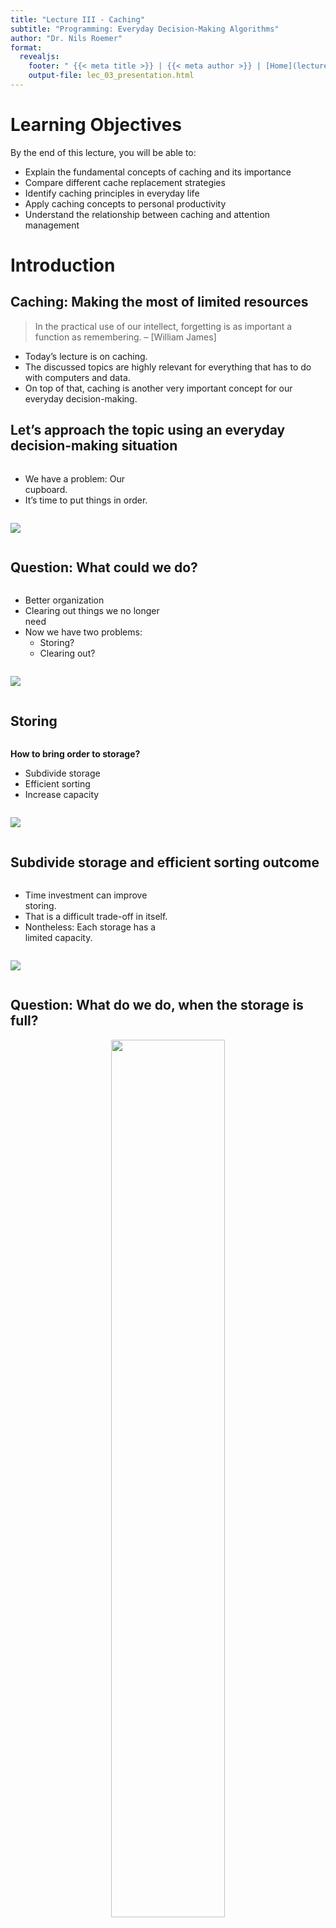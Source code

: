 ```yaml
---
title: "Lecture III - Caching"
subtitle: "Programming: Everyday Decision-Making Algorithms"
author: "Dr. Nils Roemer"
format:
  revealjs:
    footer: " {{< meta title >}} | {{< meta author >}} | [Home](lecture_03_caching.qmd)"
    output-file: lec_03_presentation.html
---
```

# Learning Objectives {.title}

:::{.fragment}
By the end of this lecture, you will be able to:
:::
:::{.incremental}
- Explain the fundamental concepts of caching and its importance
- Compare different cache replacement strategies
- Identify caching principles in everyday life
- Apply caching concepts to personal productivity
- Understand the relationship between caching and attention management
:::
# [Introduction]{.flow} {.title}

## Caching: Making the most of limited resources

:::{.fragment}
> In the practical use of our intellect, forgetting is as important a function as remembering.
> -- [William James]
:::

:::{.incremental}
- Today's lecture is on caching.
- The discussed topics are highly relevant for everything that has to do with computers and data.
- On top of that, caching is another very important concept for our everyday decision-making.
:::

## Let's approach the topic using an everyday decision-making situation
:::{.incremental}
::: {layout="[[50,50]]"}
::: {.column width="50%"}
- We have a problem: Our cupboard.
- It's time to put things in order.
:::
::: {.column width="50%"}
![](https://images.beyondsimulations.com/alg/Closet-1.png)
:::
:::
:::

## [Question:]{.question} What could we do?
:::{.incremental}
::: {layout="[[50,50]]"}
::: {.column width="50%"}
- Better organization
- Clearing out things we no longer need
- Now we have two problems:
    - Storing?
    - Clearing out?
:::
::: {.column width="50%"}
![](https://images.beyondsimulations.com/alg/Closet-2.png)
:::
:::
:::

## Storing

:::{.incremental}
::: {layout="[[50,50]]"}
::: {.column width="50%"}
**How to bring order to storage?**

- Subdivide storage
- Efficient sorting
- Increase capacity
:::
::: {.column width="50%"}
![](https://images.beyondsimulations.com/alg/Closet-2.png)
:::
:::
:::

## Subdivide storage and efficient sorting outcome
:::{.incremental}
::: {layout="[[50,50]]"}
::: {.column width="50%"}
- Time investment can improve storing.
- That is a difficult trade-off in itself.
- Nontheless: Each storage has a limited capacity.
:::
::: {.column width="50%"}
![](https://images.beyondsimulations.com/alg/Closet-2.png)
:::
:::
:::

## [Question:]{.question} What do we do, when the storage is full?

::: {style="text-align: center;"}

![](https://images.unsplash.com/photo-1640357154220-9775b0f31dec?q=80&w=2670&auto=format&fit=crop&ixlib=rb-4.0.3&ixid=M3wxMjA3fDB8MHxwaG90by1wYWdlfHx8fGVufDB8fHx8fA%3D%3D){width="60%"}

**We could increase the capacity**
:::

## But...
:::{.incremental}
::: {layout="[[50,50]]"}
::: {.column width="50%"}
- Increase capacity is costly.
- There is a trade-off between size and speed.
- Sooner or later, every storage will fill up if not cleared out.
:::
::: {.column width="50%"}
![](https://images.beyondsimulations.com/alg/Closet-3.png)
:::
:::
:::

## [Question:]{.question} What types of storages can you imagine that are affected by this?

:::{.incremental}
- Our cupboard
- Our computer (hard drive, RAM, cache, ...)
- Our brain?!
:::

## [Question:]{.question} What is the impact of a full storage?
:::{.incremental}
::: {layout="[[50,50]]"}
::: {.column width="50%"}
- Access speed drops significantly
- Processing time increases
- Overall performance decreases
:::
::: {.column width="50%"}
![](https://images.beyondsimulations.com/alg/Closet-3.png)
:::
:::
:::

# [Clearing out]{.flow} {.title}
## Now we see, why clearing out is so important

:::{.incremental}
- And that goes for our cupboard as well as for computers and other storages...
- But what stays and what goes?
:::

## [Question:]{.question} What replacement/eviction policies can you imagine?

:::{.incremental}
- Random Eviction
- First-In, First-Out (FIFO)
- Least Recently Used (LRU)
:::

## Once again, we can learn a lot from the computer sciences.

:::{.fragment}
**The evolution of computer memory**
:::
:::{.incremental}
- In the 1950s, computer science faced the same question…
- …and has faced it repeatedly since then.
- Processors have become faster and faster (Moore's Law).
- The demands on memory also grew.
:::

## CPU

:::{.incremental}
- The processor (CPU, Central Processing Unit) is central to a computer and is often referred to as the "brain" of the system.
- It executes instructions and performs calculations, to process data and run programs.
:::

## Problem: Access Time
:::{.incremental}
::: {style="text-align: center;"}
```mermaid
%%| echo: false
flowchart LR
    subgraph Memory
    A["Input Data"]
    end

    subgraph CPU
    B["Processing Data"]
    end

    subgraph Memory
    C["Output Data"]
    end

    A --> B --> C

    style Memory fill:white,stroke:#01579B,stroke-width:4px
    style CPU fill:white,stroke:#01579B,stroke-width:4px
    style Memory fill:white,stroke:#01579B,stroke-width:4px
    style A fill:white
    style B fill:white
    style C fill:white
```
:::

**Problem:** No matter how much faster the processor gets, if input data isn't available fast enough or can't be stored quickly enough, the system won't become faster overall.

[Question:]{.question} What is the solution?
:::

# [Cache]{.flow} {.title}

## Cache
:::{.fragment}
**Hierarchical memory pyramid for efficient data management**
:::

:::{.incremental}
- L1 Cache, directly on CPU, very fast access time.
- L2 Cache, between L1 and main memory.
- RAM memory.
- Mass Storage (hard drive).
- The whole memory system works like a library.
- Find an explanation [here](https://www.techtarget.com/searchstorage/definition/cache).
:::

## Cache - Size and Speed trade-off

::: {style="text-align: center;"}
![](https://i.imgur.com/suD65Rs.png){width="80%"}

**Registers are 10 million times faster than the hard drive!**
:::

## Library Principle

:::{.incremental}
::: {layout="[[50,50]]"}
::: {.column width="50%"}
- Library storage (5 million books, Mass Storage)
- Subject locations (100K books, RAM)
- Desk (5 borrowed books, L2)
- Short-term memory (L1)
:::
::: {.column width="50%"}
![](https://images.beyondsimulations.com/alg/Desk-1.png)
:::
:::
:::

## Library Principle

:::{.incremental}
::: {layout="[[50,50]]"}
::: {.column width="50%"}
- L1 and L2 cache only contain most necessary data.
- The same should apply to your desk.
- Therefore, both must be cleared regularly.
:::
::: {.column width="50%"}
![](https://images.beyondsimulations.com/alg/Desk-2.png)
:::
:::
:::

# [Clearing out Strategies]{.flow} {.title}

## How to clear up?

:::{.incremental}
- Optimal: Clairvoyance
    - Store everything in the cache that will be needed
    - Delete everything from the cache that won't be needed
- [Question:]{.question} What is the problem with this strategy?
- Optimal strategy not achievable in reality
:::

## Realisable strategies?

:::{.incremental}
- Least recently used is the dominant strategy.
- Evicts the least recently accessed item from the cache when space is needed.
- Leads to much better performance on average than, for example, random eviction.
- [Question:]{.question} Why do you think least recently used is the better strategy?
:::

## Managerial and personal insights:

:::{.incremental}
- Let go of things you haven’t used in ages
- Keep things where they are used
- Both have been proven to contribute to a significant increase in productivity
:::

## Keeping things where they are used...

::: {style="text-align: center;"}

![](https://images.beyondsimulations.com/alg/Bed.png){width="40%"}

**Might be optimal, in a mathematical sense**
:::

# [Productivity]{.flow} {.title}
## The strong limitations of caches make them a "security risk".

:::{.incremental}
- Denial-of-Service Attacks (DoS) attacks.
    - Cache Flooding
    - Cache Poisoning
- Overload a system with excessive requests or data.
- Causing it to slow down or crash.
- The system is forced to evict important data.
:::

## [Question:]{.question} Why are the findings about cache so important for humans?

:::{.fragment}
>Your Brain is a Cache, Not a Database -[Joe Chrysler]
:::

## Our brain has similar weaknesses

:::{.fragment}
**Productivity and creativity are negatively affected by:**
:::

:::{.incremental}
- Overload (too much)
- Exhaustion (too long)
- Context switching (interruption of "flow", 23 minutes to get back on track)
- Distraction (Cache Flooding)
- Fake News (Cache Poisoning)
:::

:::{.fragment}
**This can lead to burnout.**
:::

## [Question:]{.question} What do you think should we do about it?

## Stolen Focus: Why You Can’t Pay Attention - Key Insights I

:::{.fragment}
**Main Idea:**
:::

:::{.incremental}
- Modern life is eroding our ability to concentrate and engage deeply, with societal factors affecting personal focus.
- The reason for that has much to do with the way our brain works and how we interact with technology.
:::

## Stolen Focus: Why You Can’t Pay Attention - Key Insights II

:::{.fragment}
**Key Causes of Attention Loss:**
:::

:::{.incremental}
- Technology & Social Media: Designed to capture and keep attention, leading to fragmented focus.
- Constant Interruptions: Notifications and multitasking disrupt deep work and concentration.
- Environmental & Lifestyle Factors: Poor sleep, stress, and diet impact cognitive function.
:::

## Stolen Focus: Why You Can’t Pay Attention - Key Insights III

:::{.fragment}
**Consequences:**
:::

:::{.incremental}
- Reduced ability to think critically and creatively.
- Difficulty sustaining attention on meaningful tasks.
:::

## Stolen Focus: Why You Can’t Pay Attention - Key Insights IV

:::{.fragment}
**Solutions Suggested:**
:::

:::{.incremental}
- Limit screen time and practice "monotasking."
- Prioritize sleep, nutrition, and mindful habits.
:::
## Stolen Focus: Why You Can’t Pay Attention - Key Insights V

::: {style="text-align: center;"}
{{< video https://www.youtube.com/watch?v=DqlywBxYELw width="80%" height="400px" >}}

:::{.fragment}
But even better: read the book!
:::
:::
## Stolen Focus: Why You Can’t Pay Attention - Book

::: {style="text-align: center;"}

![](https://m.media-amazon.com/images/I/71OfQycq2ZL._SL1500_.jpg){width="30%"}

:::

# [Mitigation]{.flow} {.title}
## Mitigation

:::{.incremental}
- Distraction can hardly be avoided in today’s world but can be mitigated.
- This is particularly important for managers.
- This lecture is designed to raise your awareness of what you can do to keep your brain working efficiently.
:::

## Awareness I

:::{.fragment}
**Train awareness**
:::

:::{.incremental}
- Spotlight – immediate goals – Focus
- Starlight – medium-term goals – Wishes
- Daylight – long-term goals – Values
:::

## Awareness II

:::{.fragment}
**Prioritization**
:::

:::{.incremental}
- Prioritization
- Structure (Schedule)
- Breaks
- Enable flow (dedicated workspace, manage notifications, clear communication)
- Meditation & exercise
:::

# [Key Takeaways]{.flow} {.title}
## Key Takeaways

:::{.incremental}
- Caching is a universal concept that applies to computers, organizations, and human cognition
- Efficient cache management requires strategic decisions about what to keep and what to remove
- LRU (Least Recently Used) is often the most practical replacement strategy
- Our brain's limitations are similar to computer caches
- Managing our attention and focus requires understanding these limitations
:::

## Summary Quiz

[Question:]{.question} Take a moment to reflect:

:::{.incremental}
1. What are the three main types of cache replacement strategies?
2. How does the library principle relate to computer memory hierarchy?
3. What are two ways you can apply caching principles to improve your productivity?
4. How can understanding cache flooding help protect against information overload?
:::

# [Literature]{.flow} {.title}

## Interesting literature to start

- Christian, B., & Griffiths, T. (2016). Algorithms to live by: the computer science of human decisions. First international edition. New York, Henry Holt and Company.[^4]
- Ferguson, T.S. (1989) ‘Who solved the secretary problem?’, Statistical Science, 4(3). doi:10.1214/ss/1177012493.

[^4]: The main inspiration for this lecture. Nils and I have read it and discussed it in depth, always wanting to translate it into a course.


## Books on Programming

- Downey, A. B. (2024). Think Python: How to think like a computer scientist (Third edition). O’Reilly. [Here](https://greenteapress.com/wp/think-python-3rd-edition/)
- Elter, S. (2021). Schrödinger programmiert Python: Das etwas andere Fachbuch (1. Auflage). Rheinwerk Verlag.

. . .

::: {.callout-note}
Think Python is a great book to start with. It's available online for free. Schrödinger Programmiert Python is a great alternative for German students, as it is a very playful introduction to programming with lots of examples.
:::

## More Literature

For more interesting literature, take a look at the [literature list](../general/literature.qmd) of this course.
